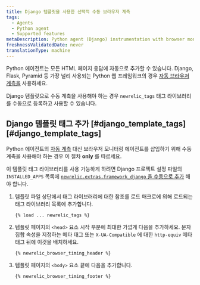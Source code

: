 ```yaml
---
title: Django 템플릿을 사용한 선택적 수동 브라우저 계측
tags:
  - Agents
  - Python agent
  - Supported features
metaDescription: Python agent (Django) instrumentation with browser monitoring.
freshnessValidatedDate: never
translationType: machine
---
```


Python 에이전트는 모든 HTML 페이지 응답에 자동으로 <InlinePopover type="browser" />추가할 수 있습니다. Django, Flask, Pyramid 등 가장 널리 사용되는 Python 웹 프레임워크의 경우 [자동 브라우저 계측을](/docs/agents/python-agent/supported-features/page-load-timing-python) 사용하세요.

Django 템플릿으로 수동 계측을 사용해야 하는 경우 `newrelic_tags` 태그 라이브러리를 수동으로 등록하고 사용할 수 있습니다.

## Django 템플릿 태그 추가 [#django\_template\_tags][#django_template_tags]

Python 에이전트의 [자동 계측](/docs/agents/python-agent/supported-features/page-load-timing-python) 대신 브라우저 모니터링 에이전트를 삽입하기 위해 수동 계측을 사용해야 하는 경우 이 절차 <DNT>**only**</DNT> 를 따르세요.

이 템플릿 태그 라이브러리를 사용 가능하게 하려면 Django 프로젝트 설정 파일의 `INSTALLED_APPS` 목록에 [`newrelic.extras.framework_django` 을 수동으로 추가](/docs/release-notes/agent-release-notes/python-release-notes/python-agent-110192) 해야 합니다.

1. 템플릿 파일 상단에서 태그 라이브러리에 대한 참조를 로드 매크로에 의해 로드되는 태그 라이브러리 목록에 추가합니다.

   ```django
   {% load ... newrelic_tags %}
   ```

2. 템플릿 페이지의 `<head>` 요소 시작 부분에 최대한 가깝게 다음을 추가하세요. 문자 집합 속성을 지정하는 메타 태그 또는 `X-UA-Compatible` 에 대한 `http-equiv` 메타 태그 뒤에 이것을 배치하세요.

   ```django
   {% newrelic_browser_timing_header %}
   ```

3. 템플릿 페이지의 `<body>` 요소 끝에 다음을 추가합니다.

   ```django
   {% newrelic_browser_timing_footer %}
   ```